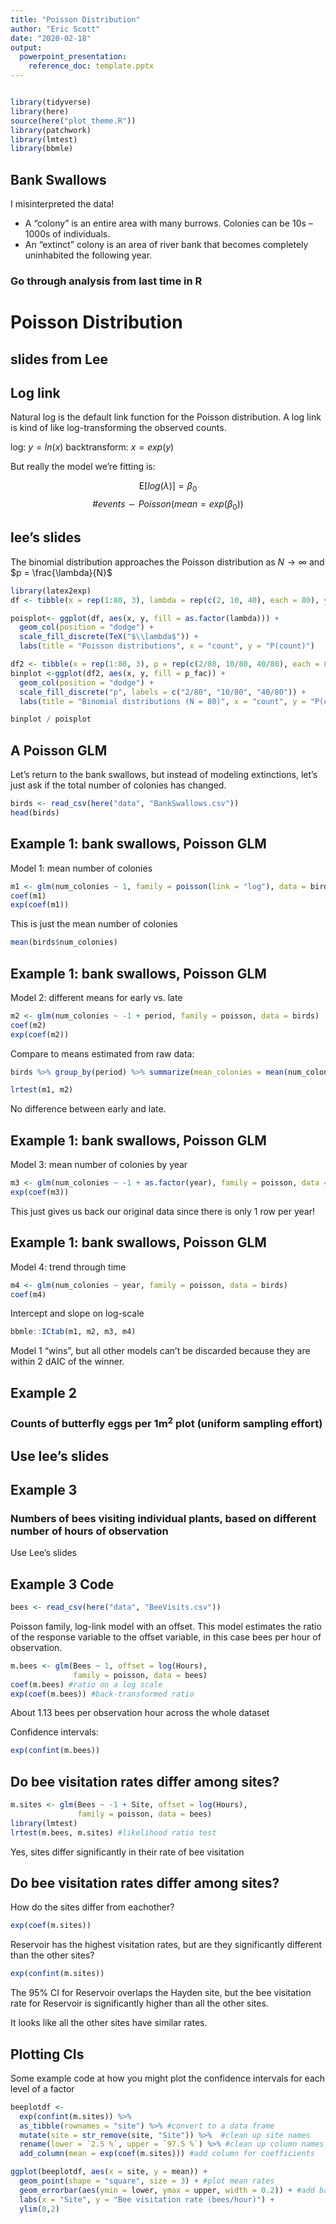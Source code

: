 ```yaml
---
title: "Poisson Distribution"
author: "Eric Scott"
date: "2020-02-18"
output:
  powerpoint_presentation:
    reference_doc: template.pptx
---
```


```r

```
```r
library(tidyverse)
library(here)
source(here("plot_theme.R"))
library(patchwork)
library(lmtest)
library(bbmle)
```

## Bank Swallows

I misinterpreted the data!

- A "colony" is an entire area with many burrows.  Colonies can be 10s -- 1000s of individuals.
- An "extinct" colony is an area of river bank that becomes completely uninhabited the following year.

### Go through analysis from last time in R

# Poisson Distribution

## slides from Lee

## Log link

Natural log is the default link function for the Poisson distribution.  A log link is kind of like log-transforming the observed counts.

log: $y = ln(x)$
backtransform: $x = exp(y)$

But really the model we're fitting is:

$$
\textrm{E}[log(\lambda)] = \beta_0
$$
$$
\#events \sim Poisson(mean = exp(\beta_0))
$$

## lee's slides

The binomial distribution approaches the Poisson distribution as $N \rightarrow \infty$ and $p = \frac{\lambda}{N}$

```r
library(latex2exp)
df <- tibble(x = rep(1:80, 3), lambda = rep(c(2, 10, 40), each = 80), y = dpois(x, lambda = lambda))

poisplot<- ggplot(df, aes(x, y, fill = as.factor(lambda))) +
  geom_col(position = "dodge") +
  scale_fill_discrete(TeX("$\\lambda$")) +
  labs(title = "Poisson distributions", x = "count", y = "P(count)")
```
```r
df2 <- tibble(x = rep(1:80, 3), p = rep(c(2/80, 10/80, 40/80), each = 80), y = dbinom(x, 80, prob = p)) %>% mutate(p_fac = as.factor(p))
binplot <-ggplot(df2, aes(x, y, fill = p_fac)) +
  geom_col(position = "dodge") +
  scale_fill_discrete("p", labels = c("2/80", "10/80", "40/80")) +
  labs(title = "Binomial distributions (N = 80)", x = "count", y = "P(count)")
```
```r
binplot / poisplot
```


## A Poisson GLM

Let's return to the bank swallows, but instead of modeling extinctions, let's just ask if the total number of colonies has changed.

```r
birds <- read_csv(here("data", "BankSwallows.csv"))
head(birds)
```

## Example 1: bank swallows, Poisson GLM

Model 1: mean number of colonies

```r
m1 <- glm(num_colonies ~ 1, family = poisson(link = "log"), data = birds)
coef(m1)
exp(coef(m1))
```

This is just the mean number of colonies

```r
mean(birds$num_colonies)
```

## Example 1: bank swallows, Poisson GLM

Model 2: different means for early vs. late

```r
m2 <- glm(num_colonies ~ -1 + period, family = poisson, data = birds)
coef(m2)
exp(coef(m2))
```

Compare to means estimated from raw data:

```r
birds %>% group_by(period) %>% summarize(mean_colonies = mean(num_colonies))
```
```r
lrtest(m1, m2)
```

No difference between early and late.

## Example 1: bank swallows, Poisson GLM

Model 3: mean number of colonies by year

```r
m3 <- glm(num_colonies ~ -1 + as.factor(year), family = poisson, data = birds)
exp(coef(m3))
```

This just gives us back our original data since there is only 1 row per year!

## Example 1: bank swallows, Poisson GLM

Model 4:  trend through time

```r
m4 <- glm(num_colonies ~ year, family = poisson, data = birds)
coef(m4)
```

Intercept and slope on log-scale

```r
bbmle::ICtab(m1, m2, m3, m4)
```

Model 1 "wins", but all other models can't be discarded because they are within 2 dAIC of the winner.

## Example 2

### Counts of butterfly eggs per 1m^2^ plot (uniform sampling effort)

## Use lee's slides

## Example 3

### Numbers of bees visiting individual plants, based on different number of hours of observation

Use Lee's slides

## Example 3 Code
```r
bees <- read_csv(here("data", "BeeVisits.csv"))
```

Poisson family, log-link model with an offset.  This model estimates the ratio of the response variable to the offset variable, in this case bees per hour of observation.

```r
m.bees <- glm(Bees ~ 1, offset = log(Hours),
              family = poisson, data = bees)
coef(m.bees) #ratio on a log scale
exp(coef(m.bees)) #back-transformed ratio
```
About 1.13 bees per observation hour across the whole dataset

Confidence intervals:

```r
exp(confint(m.bees))
```

## Do bee visitation rates differ among sites?

```r
m.sites <- glm(Bees ~ -1 + Site, offset = log(Hours),
               family = poisson, data = bees)
library(lmtest)
lrtest(m.bees, m.sites) #likelihood ratio test
```

Yes, sites differ significantly in their rate of bee visitation

## Do bee visitation rates differ among sites?

How do the sites differ from eachother?

```r
exp(coef(m.sites))
```

Reservoir has the highest visitation rates, but are they significantly different than the other sites?

```r
exp(confint(m.sites))
```

The 95% CI for Reservoir overlaps the Hayden site, but the bee visitation rate for Reservoir is significantly higher than all the other sites.

It looks like all the other sites have similar rates.

## Plotting CIs

Some example code at how you might plot the confidence intervals for each level of a factor

```r
beeplotdf <-
  exp(confint(m.sites)) %>% 
  as_tibble(rownames = "site") %>% #convert to a data frame
  mutate(site = str_remove(site, "Site")) %>%  #clean up site names
  rename(lower = `2.5 %`, upper = `97.5 %`) %>% #clean up column names
  add_column(mean = exp(coef(m.sites))) #add column for coefficients

ggplot(beeplotdf, aes(x = site, y = mean)) +
  geom_point(shape = "square", size = 3) + #plot mean rates
  geom_errorbar(aes(ymin = lower, ymax = upper, width = 0.2)) + #add bars for CI
  labs(x = "Site", y = "Bee visitation rate (bees/hour)") +
  ylim(0,2)
```

